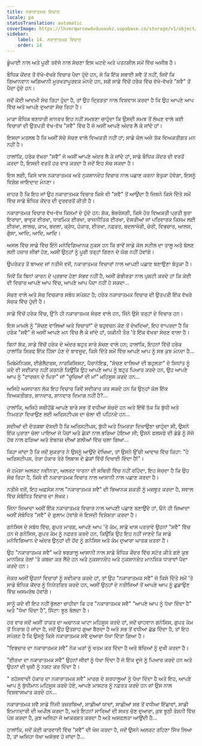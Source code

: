 ```yaml
---
title: ਨਕਾਰਾਤਮਕ ਵਿਚਾਰ
locale: pa
statusTranslation: automatic
coverImage: https://lhvmrqwrcowdvduuaukz.supabase.co/storage/v1/object/public/strapi-uploads/small_cover-tratado-de-psicologia-revolucionaria.webp-5e15e1cec4e0ebebcde5d7fc7565d8fd.webp
sidebar:
    label: 14. ਨਕਾਰਾਤਮਕ ਵਿਚਾਰ
    order: 14
---
```

ਡੂੰਘਾਈ ਨਾਲ ਅਤੇ ਪੂਰੀ ਤਵੱਜੋ ਨਾਲ ਸੋਚਣਾ ਇਸ ਘਟਦੇ ਅਤੇ ਪਤਨਸ਼ੀਲ ਸਮੇਂ ਵਿੱਚ ਅਜੀਬ ਹੈ।

ਬੌਧਿਕ ਕੇਂਦਰ ਤੋਂ ਵੱਖੋ-ਵੱਖਰੇ ਵਿਚਾਰ ਪੈਦਾ ਹੁੰਦੇ ਹਨ, ਜੋ ਕਿ ਇੱਕ ਸਥਾਈ ਸਵੈ ਤੋਂ ਨਹੀਂ, ਜਿਵੇਂ ਕਿ ਗਿਆਨਵਾਨ ਅਗਿਆਨੀ ਮੂਰਖਤਾਪੂਰਵਕ ਮੰਨਦੇ ਹਨ, ਸਗੋਂ ਸਾਡੇ ਵਿੱਚੋਂ ਹਰੇਕ ਵਿੱਚ ਵੱਖੋ-ਵੱਖਰੇ "ਸਵੈ" ਤੋਂ ਪੈਦਾ ਹੁੰਦੇ ਹਨ।

ਜਦੋਂ ਕੋਈ ਆਦਮੀ ਸੋਚ ਰਿਹਾ ਹੁੰਦਾ ਹੈ, ਤਾਂ ਉਹ ਦ੍ਰਿੜਤਾ ਨਾਲ ਵਿਸ਼ਵਾਸ ਕਰਦਾ ਹੈ ਕਿ ਉਹ ਆਪਣੇ ਆਪ ਵਿੱਚ ਅਤੇ ਆਪਣੇ ਦੁਆਰਾ ਸੋਚ ਰਿਹਾ ਹੈ।

ਮਾੜਾ ਬੌਧਿਕ ਥਣਧਾਰੀ ਜਾਨਵਰ ਇਹ ਨਹੀਂ ਸਮਝਣਾ ਚਾਹੁੰਦਾ ਕਿ ਉਸਦੀ ਸਮਝ ਤੋਂ ਲੰਘਣ ਵਾਲੇ ਕਈ ਵਿਚਾਰਾਂ ਦੀ ਉਤਪਤੀ ਵੱਖ-ਵੱਖ "ਸਵੈ" ਵਿੱਚ ਹੈ ਜੋ ਅਸੀਂ ਆਪਣੇ ਅੰਦਰ ਲੈ ਕੇ ਜਾਂਦੇ ਹਾਂ।

ਇਸਦਾ ਮਤਲਬ ਹੈ ਕਿ ਅਸੀਂ ਸੱਚੇ ਸੋਚਣ ਵਾਲੇ ਵਿਅਕਤੀ ਨਹੀਂ ਹਾਂ; ਸਾਡੇ ਕੋਲ ਅਜੇ ਤੱਕ ਵਿਅਕਤੀਗਤ ਮਨ ਨਹੀਂ ਹੈ।

ਹਾਲਾਂਕਿ, ਹਰੇਕ ਵੱਖਰਾ "ਸਵੈ" ਜੋ ਅਸੀਂ ਆਪਣੇ ਅੰਦਰ ਲੈ ਕੇ ਜਾਂਦੇ ਹਾਂ, ਸਾਡੇ ਬੌਧਿਕ ਕੇਂਦਰ ਦੀ ਵਰਤੋਂ ਕਰਦਾ ਹੈ, ਇਸਦੀ ਵਰਤੋਂ ਹਰ ਵਾਰ ਕਰਦਾ ਹੈ ਜਦੋਂ ਇਹ ਸੋਚ ਸਕਦਾ ਹੈ।

ਇਸ ਲਈ, ਕਿਸੇ ਖਾਸ ਨਕਾਰਾਤਮਕ ਅਤੇ ਨੁਕਸਾਨਦੇਹ ਵਿਚਾਰ ਨਾਲ ਪਛਾਣ ਕਰਨਾ ਬੇਤੁਕਾ ਹੋਵੇਗਾ, ਇਸਨੂੰ ਵਿਸ਼ੇਸ਼ ਜਾਇਦਾਦ ਮੰਨਣਾ।

ਜ਼ਾਹਰ ਹੈ ਕਿ ਇਹ ਜਾਂ ਉਹ ਨਕਾਰਾਤਮਕ ਵਿਚਾਰ ਕਿਸੇ ਵੀ "ਸਵੈ" ਤੋਂ ਆਉਂਦਾ ਹੈ ਜਿਸਨੇ ਕਿਸੇ ਦਿੱਤੇ ਸਮੇਂ ਵਿੱਚ ਸਾਡੇ ਬੌਧਿਕ ਕੇਂਦਰ ਦੀ ਦੁਰਵਰਤੋਂ ਕੀਤੀ ਹੈ।

ਨਕਾਰਾਤਮਕ ਵਿਚਾਰ ਵੱਖ-ਵੱਖ ਕਿਸਮਾਂ ਦੇ ਹੁੰਦੇ ਹਨ: ਸ਼ੱਕ, ਬੇਭਰੋਸਗੀ, ਕਿਸੇ ਹੋਰ ਵਿਅਕਤੀ ਪ੍ਰਤੀ ਬੁਰਾ ਇਰਾਦਾ, ਭਾਵੁਕ ਈਰਖਾ, ਧਾਰਮਿਕ ਈਰਖਾ, ਰਾਜਨੀਤਿਕ ਈਰਖਾ, ਦੋਸਤੀਆਂ ਜਾਂ ਪਰਿਵਾਰਕ ਕਿਸਮ ਲਈ ਈਰਖਾ, ਲਾਲਚ, ਕਾਮ, ਬਦਲਾ, ਕ੍ਰੋਧ, ਹੰਕਾਰ, ਈਰਖਾ, ਨਫ਼ਰਤ, ਬਦਲਾਖੋਰੀ, ਚੋਰੀ, ਵਿਭਚਾਰ, ਆਲਸ, ਗੁੱਸਾ, ਆਦਿ, ਆਦਿ, ਆਦਿ।

ਅਸਲ ਵਿੱਚ ਸਾਡੇ ਵਿੱਚ ਇੰਨੇ ਮਨੋਵਿਗਿਆਨਕ ਨੁਕਸ ਹਨ ਕਿ ਭਾਵੇਂ ਸਾਡੇ ਕੋਲ ਸਟੀਲ ਦਾ ਤਾਲੂ ਅਤੇ ਬੋਲਣ ਲਈ ਹਜ਼ਾਰ ਜੀਭਾਂ ਹੋਣ, ਅਸੀਂ ਉਨ੍ਹਾਂ ਨੂੰ ਪੂਰੀ ਤਰ੍ਹਾਂ ਗਿਣਨ ਦੇ ਯੋਗ ਨਹੀਂ ਹੋਵਾਂਗੇ।

ਉਪਰੋਕਤ ਤੋਂ ਬਾਅਦ ਜਾਂ ਨਤੀਜੇ ਵਜੋਂ, ਨਕਾਰਾਤਮਕ ਵਿਚਾਰਾਂ ਨਾਲ ਆਪਣੀ ਪਛਾਣ ਬਣਾਉਣਾ ਬੇਤੁਕਾ ਹੈ।

ਜਿਵੇਂ ਕਿ ਬਿਨਾਂ ਕਾਰਨ ਦੇ ਪ੍ਰਭਾਵ ਹੋਣਾ ਸੰਭਵ ਨਹੀਂ ਹੈ, ਅਸੀਂ ਗੰਭੀਰਤਾ ਨਾਲ ਪੁਸ਼ਟੀ ਕਰਦੇ ਹਾਂ ਕਿ ਕੋਈ ਵੀ ਵਿਚਾਰ ਆਪਣੇ ਆਪ ਵਿੱਚ, ਆਪਣੇ ਆਪ ਪੈਦਾ ਨਹੀਂ ਹੋ ਸਕਦਾ...

ਸੋਚਣ ਵਾਲੇ ਅਤੇ ਸੋਚ ਵਿਚਕਾਰ ਸਬੰਧ ਸਪੱਸ਼ਟ ਹੈ; ਹਰੇਕ ਨਕਾਰਾਤਮਕ ਵਿਚਾਰ ਦੀ ਉਤਪਤੀ ਇੱਕ ਵੱਖਰੇ ਸੋਚਕ ਵਿੱਚ ਹੁੰਦੀ ਹੈ।

ਸਾਡੇ ਵਿੱਚੋਂ ਹਰੇਕ ਵਿੱਚ, ਉੱਨੇ ਹੀ ਨਕਾਰਾਤਮਕ ਸੋਚਣ ਵਾਲੇ ਹਨ, ਜਿੰਨੇ ਉਸੇ ਤਰ੍ਹਾਂ ਦੇ ਵਿਚਾਰ ਹਨ।

ਇਸ ਮਾਮਲੇ ਨੂੰ "ਸੋਚਣ ਵਾਲਿਆਂ ਅਤੇ ਵਿਚਾਰਾਂ" ਦੇ ਬਹੁਵਚਨ ਕੋਣ ਤੋਂ ਦੇਖਦਿਆਂ, ਇਹ ਵਾਪਰਦਾ ਹੈ ਕਿ ਹਰੇਕ "ਸਵੈ" ਜੋ ਅਸੀਂ ਆਪਣੇ ਮਨ ਵਿੱਚ ਲੈ ਕੇ ਜਾਂਦੇ ਹਾਂ, ਯਕੀਨੀ ਤੌਰ 'ਤੇ ਇੱਕ ਵੱਖਰਾ ਸੋਚਣ ਵਾਲਾ ਹੈ।

ਬਿਨਾਂ ਸ਼ੱਕ, ਸਾਡੇ ਵਿੱਚੋਂ ਹਰੇਕ ਦੇ ਅੰਦਰ ਬਹੁਤ ਸਾਰੇ ਸੋਚਣ ਵਾਲੇ ਹਨ; ਹਾਲਾਂਕਿ, ਇਹਨਾਂ ਵਿੱਚੋਂ ਹਰੇਕ ਹਾਲਾਂਕਿ ਸਿਰਫ ਇੱਕ ਹਿੱਸਾ ਹੋਣ ਦੇ ਬਾਵਜੂਦ, ਕਿਸੇ ਦਿੱਤੇ ਸਮੇਂ ਵਿੱਚ ਆਪਣੇ ਆਪ ਨੂੰ ਸਭ ਕੁਝ ਮੰਨਦਾ ਹੈ...

ਮਿਥੋਮੇਨਿਕਸ, ਈਗੋਲੈਟਰਸ, ਨਾਰਕਿਸਿਸਟ, ਪੈਰਾਨੋਇਡ, "ਸੋਚਣ ਵਾਲਿਆਂ ਦੀ ਬਹੁਲਤਾ" ਦੇ ਸਿਧਾਂਤ ਨੂੰ ਕਦੇ ਵੀ ਸਵੀਕਾਰ ਨਹੀਂ ਕਰਨਗੇ ਕਿਉਂਕਿ ਉਹ ਆਪਣੇ ਆਪ ਨੂੰ ਬਹੁਤ ਪਿਆਰ ਕਰਦੇ ਹਨ, ਉਹ ਆਪਣੇ ਆਪ ਨੂੰ "ਟਾਰਜ਼ਨ ਦੇ ਪਿਤਾ" ਜਾਂ "ਚੂਚਿਆਂ ਦੀ ਮਾਂ" ਮਹਿਸੂਸ ਕਰਦੇ ਹਨ...

ਅਜਿਹੇ ਅਸਧਾਰਨ ਲੋਕ ਇਹ ਵਿਚਾਰ ਕਿਵੇਂ ਸਵੀਕਾਰ ਕਰ ਸਕਦੇ ਹਨ ਕਿ ਉਨ੍ਹਾਂ ਕੋਲ ਇੱਕ ਵਿਅਕਤੀਗਤ, ਸ਼ਾਨਦਾਰ, ਸ਼ਾਨਦਾਰ ਦਿਮਾਗ ਨਹੀਂ ਹੈ?...

ਹਾਲਾਂਕਿ, ਅਜਿਹੇ ਸਬੀਹੋਂਡੋ ਆਪਣੇ ਬਾਰੇ ਸਭ ਤੋਂ ਵਧੀਆ ਸੋਚਦੇ ਹਨ ਅਤੇ ਇੱਥੋਂ ਤੱਕ ਕਿ ਬੁੱਧੀ ਅਤੇ ਨਿਮਰਤਾ ਦਿਖਾਉਣ ਲਈ ਅਰਿਸਟੀਪਸ ਦਾ ਚੋਲਾ ਵੀ ਪਹਿਨਦੇ ਹਨ...

ਸਦੀਆਂ ਦੀ ਦੰਤਕਥਾ ਦੱਸਦੀ ਹੈ ਕਿ ਅਰਿਸਟੀਪਸ, ਬੁੱਧੀ ਅਤੇ ਨਿਮਰਤਾ ਦਿਖਾਉਣਾ ਚਾਹੁੰਦਾ ਸੀ, ਉਸਨੇ ਇੱਕ ਪੁਰਾਣਾ ਚੋਲਾ ਪਾਇਆ ਜੋ ਪੈਚਾਂ ਅਤੇ ਛੇਕਾਂ ਨਾਲ ਭਰਿਆ ਹੋਇਆ ਸੀ; ਉਸਨੇ ਫਲਸਫੇ ਦੀ ਡੰਡੇ ਨੂੰ ਸੱਜੇ ਹੱਥ ਨਾਲ ਫੜਿਆ ਅਤੇ ਏਥਨਜ਼ ਦੀਆਂ ਗਲੀਆਂ ਵਿੱਚ ਚਲਾ ਗਿਆ...

ਕਿਹਾ ਜਾਂਦਾ ਹੈ ਕਿ ਜਦੋਂ ਸੁਕਰਾਤ ਨੇ ਉਸਨੂੰ ਆਉਂਦੇ ਦੇਖਿਆ, ਤਾਂ ਉਸਨੇ ਉੱਚੀ ਆਵਾਜ਼ ਵਿੱਚ ਕਿਹਾ: "ਹੇ ਅਰਿਸਟੀਪਸ, ਤੇਰਾ ਹੰਕਾਰ ਤੇਰੇ ਲਿਬਾਸ ਦੇ ਛੇਕਾਂ ਵਿੱਚੋਂ ਦਿਖਾਈ ਦਿੰਦਾ ਹੈ!"।

ਜੋ ਹਮੇਸ਼ਾ ਅਲਰਟ ਨਵੀਨਤਾ, ਅਲਰਟ ਧਾਰਨਾ ਦੀ ਸਥਿਤੀ ਵਿੱਚ ਨਹੀਂ ਰਹਿੰਦਾ, ਇਹ ਸੋਚਦਾ ਹੈ ਕਿ ਉਹ ਸੋਚ ਰਿਹਾ ਹੈ, ਕਿਸੇ ਵੀ ਨਕਾਰਾਤਮਕ ਵਿਚਾਰ ਨਾਲ ਆਸਾਨੀ ਨਾਲ ਪਛਾਣ ਕਰਦਾ ਹੈ।

ਨਤੀਜੇ ਵਜੋਂ, ਇਹ ਅਫ਼ਸੋਸ ਨਾਲ "ਨਕਾਰਾਤਮਕ ਸਵੈ" ਦੀ ਭਿਆਨਕ ਸ਼ਕਤੀ ਨੂੰ ਮਜ਼ਬੂਤ ​​ਕਰਦਾ ਹੈ, ਸਵਾਲ ਵਿੱਚ ਸੰਬੰਧਿਤ ਵਿਚਾਰ ਦਾ ਲੇਖਕ।

ਜਿੰਨਾ ਜ਼ਿਆਦਾ ਅਸੀਂ ਇੱਕ ਨਕਾਰਾਤਮਕ ਵਿਚਾਰ ਨਾਲ ਆਪਣੀ ਪਛਾਣ ਬਣਾਉਂਦੇ ਹਾਂ, ਓਨੇ ਹੀ ਜ਼ਿਆਦਾ ਅਸੀਂ ਸੰਬੰਧਿਤ "ਸਵੈ" ਦੇ ਗੁਲਾਮ ਹੋਵਾਂਗੇ ਜੋ ਇਸਦੀ ਵਿਸ਼ੇਸ਼ਤਾ ਕਰਦਾ ਹੈ।

ਗਨੋਸਿਸ ਦੇ ਸਬੰਧ ਵਿੱਚ, ਗੁਪਤ ਮਾਰਗ, ਆਪਣੇ ਆਪ 'ਤੇ ਕੰਮ, ਸਾਡੇ ਖਾਸ ਪਰਤਾਵੇ ਉਹਨਾਂ "ਸਵੈ" ਵਿੱਚ ਹਨ ਜੋ ਗਨੋਸਿਸ, ਗੁਪਤ ਕੰਮ ਨੂੰ ਨਫ਼ਰਤ ਕਰਦੇ ਹਨ, ਕਿਉਂਕਿ ਉਹ ਇਹ ਨਹੀਂ ਜਾਣਦੇ ਕਿ ਸਾਡੇ ਮਨੋਵਿਗਿਆਨ ਦੇ ਅੰਦਰ ਉਨ੍ਹਾਂ ਦੀ ਹੋਂਦ ਨੂੰ ਗਨੋਸਿਸ ਅਤੇ ਕੰਮ ਦੁਆਰਾ ਘਾਤਕ ਖ਼ਤਰਾ ਹੈ।

ਉਹ "ਨਕਾਰਾਤਮਕ ਸਵੈ" ਅਤੇ ਝਗੜਾਲੂ ਆਸਾਨੀ ਨਾਲ ਸਾਡੇ ਬੌਧਿਕ ਕੇਂਦਰ ਵਿੱਚ ਸਟੋਰ ਕੀਤੇ ਗਏ ਕੁਝ ਮਾਨਸਿਕ ਰੋਲਾਂ 'ਤੇ ਕਬਜ਼ਾ ਕਰ ਲੈਂਦੇ ਹਨ ਅਤੇ ਨੁਕਸਾਨਦੇਹ ਅਤੇ ਨੁਕਸਾਨਦੇਹ ਮਾਨਸਿਕ ਧਾਰਾਵਾਂ ਪੈਦਾ ਕਰਦੇ ਹਨ।

ਜੇਕਰ ਅਸੀਂ ਉਹਨਾਂ ਵਿਚਾਰਾਂ ਨੂੰ ਸਵੀਕਾਰ ਕਰਦੇ ਹਾਂ, ਤਾਂ ਉਹ "ਨਕਾਰਾਤਮਕ ਸਵੈ" ਜੋ ਕਿਸੇ ਦਿੱਤੇ ਸਮੇਂ 'ਤੇ ਸਾਡੇ ਬੌਧਿਕ ਕੇਂਦਰ ਨੂੰ ਨਿਯੰਤਰਿਤ ਕਰਦੇ ਹਨ, ਅਸੀਂ ਉਨ੍ਹਾਂ ਦੇ ਨਤੀਜਿਆਂ ਤੋਂ ਆਪਣੇ ਆਪ ਨੂੰ ਛੁਡਾਉਣ ਵਿੱਚ ਅਸਮਰੱਥ ਹੋਵਾਂਗੇ।

ਸਾਨੂੰ ਕਦੇ ਵੀ ਇਹ ਨਹੀਂ ਭੁੱਲਣਾ ਚਾਹੀਦਾ ਕਿ ਹਰ "ਨਕਾਰਾਤਮਕ ਸਵੈ" "ਆਪਣੇ ਆਪ ਨੂੰ ਧੋਖਾ ਦਿੰਦਾ ਹੈ" ਅਤੇ "ਧੋਖਾ ਦਿੰਦਾ ਹੈ", ਸਿੱਟਾ: ਝੂਠ ਬੋਲਦਾ ਹੈ।

ਹਰ ਵਾਰ ਜਦੋਂ ਅਸੀਂ ਤਾਕਤ ਦਾ ਅਚਾਨਕ ਘਾਟਾ ਮਹਿਸੂਸ ਕਰਦੇ ਹਾਂ, ਜਦੋਂ ਚਾਹਵਾਨ ਗਨੋਸਿਸ, ਗੁਪਤ ਕੰਮ ਤੋਂ ਨਿਰਾਸ਼ ਹੋ ਜਾਂਦਾ ਹੈ, ਜਦੋਂ ਉਹ ਉਤਸ਼ਾਹ ਗੁਆ ਬੈਠਦਾ ਹੈ ਅਤੇ ਸਭ ਤੋਂ ਵਧੀਆ ਛੱਡ ਦਿੰਦਾ ਹੈ, ਤਾਂ ਇਹ ਸਪੱਸ਼ਟ ਹੈ ਕਿ ਉਸਨੂੰ ਕਿਸੇ ਨਕਾਰਾਤਮਕ ਸਵੈ ਦੁਆਰਾ ਧੋਖਾ ਦਿੱਤਾ ਗਿਆ ਹੈ।

"ਵਿਭਚਾਰ ਦਾ ਨਕਾਰਾਤਮਕ ਸਵੈ" ਨੇਕ ਘਰਾਂ ਨੂੰ ਖਤਮ ਕਰ ਦਿੰਦਾ ਹੈ ਅਤੇ ਬੱਚਿਆਂ ਨੂੰ ਦੁਖੀ ਕਰਦਾ ਹੈ।

"ਈਰਖਾ ਦਾ ਨਕਾਰਾਤਮਕ ਸਵੈ" ਉਹਨਾਂ ਜੀਵਾਂ ਨੂੰ ਧੋਖਾ ਦਿੰਦਾ ਹੈ ਜੋ ਇੱਕ ਦੂਜੇ ਨੂੰ ਪਿਆਰ ਕਰਦੇ ਹਨ ਅਤੇ ਉਹਨਾਂ ਦੀ ਖੁਸ਼ੀ ਨੂੰ ਨਸ਼ਟ ਕਰ ਦਿੰਦਾ ਹੈ।

" ਰਹੱਸਵਾਦੀ ਹੰਕਾਰ ਦਾ ਨਕਾਰਾਤਮਕ ਸਵੈ" ਮਾਰਗ ਦੇ ਸ਼ਰਧਾਲੂਆਂ ਨੂੰ ਧੋਖਾ ਦਿੰਦਾ ਹੈ ਅਤੇ ਇਹ, ਆਪਣੇ ਆਪ ਨੂੰ ਬੁੱਧੀਮਾਨ ਮਹਿਸੂਸ ਕਰਦੇ ਹੋਏ, ਆਪਣੇ ਮਾਸਟਰ ਨੂੰ ਨਫ਼ਰਤ ਕਰਦੇ ਹਨ ਜਾਂ ਉਸ ਨਾਲ ਵਿਸ਼ਵਾਸਘਾਤ ਕਰਦੇ ਹਨ...

ਨਕਾਰਾਤਮਕ ਸਵੈ ਸਾਡੇ ਨਿੱਜੀ ਤਜ਼ਰਬਿਆਂ, ਸਾਡੀਆਂ ਯਾਦਾਂ, ਸਾਡੀਆਂ ਸਭ ਤੋਂ ਵਧੀਆ ਇੱਛਾਵਾਂ, ਸਾਡੀ ਇਮਾਨਦਾਰੀ ਦੀ ਅਪੀਲ ਕਰਦਾ ਹੈ, ਅਤੇ ਇਹਨਾਂ ਸਾਰਿਆਂ ਦੀ ਸਖ਼ਤ ਚੋਣ ਦੁਆਰਾ, ਕੁਝ ਝੂਠੀ ਰੋਸ਼ਨੀ ਵਿੱਚ ਪੇਸ਼ ਕਰਦਾ ਹੈ, ਕੁਝ ਅਜਿਹਾ ਜੋ ਆਕਰਸ਼ਤ ਕਰਦਾ ਹੈ ਅਤੇ ਅਸਫਲਤਾ ਆਉਂਦੀ ਹੈ...

ਹਾਲਾਂਕਿ, ਜਦੋਂ ਕੋਈ ਕਾਰਵਾਈ ਵਿੱਚ "ਸਵੈ" ਦੀ ਖੋਜ ਕਰਦਾ ਹੈ, ਜਦੋਂ ਉਸਨੇ ਅਲਰਟ ਰਹਿਣਾ ਸਿੱਖ ਲਿਆ ਹੈ, ਤਾਂ ਅਜਿਹਾ ਧੋਖਾ ਅਸੰਭਵ ਹੋ ਜਾਂਦਾ ਹੈ...


